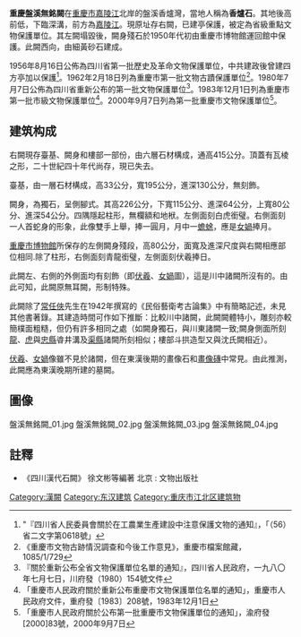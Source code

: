 {{msg:重慶市文物保護單位
|名稱 = 無銘闕
|編號 = 2 
|圖片 = 
|級別 = 11
|分類 = 古建築及歷史紀念建築物 
|時代 = [[漢代|漢代]] 
|地点 = 重慶市盤溪 
|坐標 =
|登錄 = 1956年8月16日
}}
{{msg:重慶市文物保護單位
|名稱 = 無銘闕
|編號 = ？ 
|圖片 = 
|級別 = 1
|分類 = 古建築及歷史紀念建築物 
|時代 = [[漢代|漢代]] 
|地点 = [[重慶市|重慶市]] 
|坐標 =
|登錄 = 1962年2月18日
}}
{{msg:重慶市文物保護單位 
|名稱 = 盤溪無銘闕
|編號 = 61 
|圖片 = 
|級別 = 13
|分類 = 古建築及歷史紀念建築物 
|時代 = [[漢代|漢代]] 
|地点 = 重慶市盤溪 
|坐標 =
|登錄 = 1980年7月7日
}}
{{msg:重慶市文物保護單位 
|名稱 = 無名闕
|編號 = 16 
|圖片 = 
|級別 = 2
|分類 = 古建築及歷史紀念建築物 
|時代 = [[漢代|漢代]] 
|地点 = 江北區盤溪香爐灣 
|坐標 =
|登錄 = 1983年12月1日
}}
{{msg:重慶市文物保護單位
|名稱 = 盤溪無銘闕
|編號 = 28
|圖片 = 
|級別 = 5
|分類 = 
|時代 = 漢代
|地点 = [[江北區|江北區]][[石馬河鎮|石馬河鎮]]盤溪香爐灣
|坐標 = 
|登錄 = 2000年9月7日
}}
'''重慶盤溪無銘闕'''在[[重慶市|重慶市]][[嘉陵江|嘉陵江]]北岸的盤溪香爐灣，當地人稱為'''香爐石'''。其地後高前低，下臨深溝，前方為[[嘉陵江|嘉陵江]]。現原址存右闕，已建亭保護，被定為省級重點文物保護單位。其左闕塌毀後，闕身殘石於1950年代初由重慶市博物館運回館中保護。此闕西向，由細黃砂石建成。

1956年8月16日公佈為四川省第一批歷史及革命文物保護單位，中共建政後曾建四方亭加以保護<ref>"『四川省人民委員會關於在工農業生產建設中注意保護文物的通知』，「（56）省二文字第0618號」</ref>。1962年2月18日列為重慶市第一批文物古蹟保護單位<ref>《重慶市文物古跡情況調查和今後工作意見》，重慶市檔案館藏，1085/1/729</ref>。1980年7月7日公佈為四川省重新公布的第一批文物保護單位<ref>『關於重新公布全省文物保護單位名單的通知』，四川省人民政府，一九八〇年七月七日，川府發（1980）154號文件</ref>。1983年12月1日列為重慶市第一批市級文物保護單位<ref>「重慶市人民政府關於重新公布重慶市文物保護單位名單的通知」，重慶市人民政府文件，重府發〔1983〕208號，1983年12月1日</ref>。2000年9月7日列為第一批重慶市文物保護單位<ref>「重慶市人民政府關於公布第一批重慶市文物保護單位的通知」，渝府發[2000]83號，2000年9月7日</ref>。

== 建筑构成 ==

右闕現存臺基、闕身和樓部一部份，由六層石材構成，通高415公分。頂蓋有瓦棱之形，二十世紀四十年代尚存，現已失去。

臺基，由一層石材構成，高33公分，寬195公分，進深130公分，無刻飾。

闕身，為獨石，呈側腳式。其高226公分，下寬115公分、進深64公分，上寬80公分、進深54公分。四隅隱起柱形，無欄額和地栿。左側面刻白虎銜璧。右側面刻一人首蛇身的形象，此像雙手上舉，捧一圓月，月中一[[蟾蜍|蟾蜍]]，應是[[女媧|女媧]]捧月。

[[重慶市|重慶市]][[博物館|博物館]]所保存的左側闕身殘段，高80公分，面寬及進深尺度與右闕相應部位相同.除了柱形，右側面刻青龍銜璧，左側面刻伏羲捧日。

此闕左、右側的外側面均有刻飾（即[[伏羲|伏羲]]、[[女媧|女媧]]圖），這是川中諸闕所沒有的。由此可知，此闕原無耳闕，形制特殊。

此闕除了[[常任俠|常任俠]]先生在1942年撰寫的《民俗藝衛考古論集》中有簡略記述，未見其他書著錄。其建造時間可作如下推斷：比較川中諸闕，此闕闕體特小，雕刻亦較簡樸面粗糙，但仍有許多相同之處（如闕身獨石，與川東諸闕一致;闕身側面所刻[[龍|龍]]、[[虎|虎]]與[[忠縣|忠縣]]㽏井溝及[[渠縣|渠縣]]諸闕所刻相似；樓部斗拱造型又與沈氏闕相近）。

[[伏羲|伏羲]]、[[女媧|女媧]]像雖不見於諸闕，但在東漢後期的畫像石和[[畫像磚|畫像磚]]中常見。由此推測，此闕應為東漢晚期所建的墓闕。
== 圖像 ==
<gallery>
盤溪無銘闕_01.jpg
盤溪無銘闕_02.jpg
盤溪無銘闕_03.jpg
盤溪無銘闕_04.jpg
</gallery>
==註釋==
{{reflist}}
*《四川漢代石闕》 徐文彬等編著 北京 : 文物出版社
[[Category:漢闕|Category:漢闕]]
[[Category:东汉建筑|Category:东汉建筑]]
[[Category:重庆市江北区建筑物|Category:重庆市江北区建筑物]]
